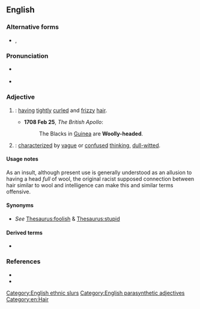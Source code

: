 ==English==

===Alternative forms===
* {{l|en|wooly-headed}}, {{l|en|wool-headed}}

===Pronunciation===
* {{a|GA}} {{IPA|en|/ˌwʊliˈhɛdɪd/|/ˈwʊliˌhɛdɪd/}}
* {{a|RP}} {{IPA|en|/ˌwʊliˈhɛdɪd/}}

===Adjective===
{{en-adj|head=[[woolly]]-[[headed]]}}

# {{synonym of|en|nappy}}: [[having]] [[tightly]] [[curl]]ed and [[frizzy]] [[hair]].
#* '''1708 Feb 25''', ''The British Apollo'':
#*: The Blacks in [[Guinea]] are '''Woolly-headed'''.
# {{lb|en|possibly|_|offensive}} {{synonym of|en|fuzzy-headed}}: [[characterized]] by [[vague]] or [[confused]] [[thinking]], [[dull-witted]].

====Usage notes====
As an insult, although present use is generally understood as an allusion to having a head ''full'' of wool, the original racist supposed connection between hair similar to wool and intelligence can make this and similar terms offensive.

====Synonyms====
* {{sense|vague or confused thinking}} ''See'' [[Thesaurus:foolish]] & [[Thesaurus:stupid]]

====Derived terms====
* {{l|en|woolly-headedness}}

===References===
* {{R:OED Online|woolly-headed|adj|230150|2021}}
* {{R:Merriam-Webster Online}}

[[Category:English ethnic slurs]]
[[Category:English parasynthetic adjectives]]
[[Category:en:Hair]]
